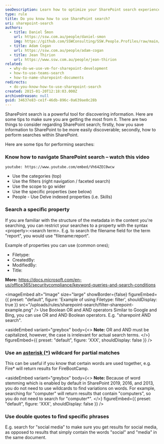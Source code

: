 ```yaml
---
seoDescription: Learn how to optimize your SharePoint search experience with expert tips on using categories, filters, and advanced operators for better results
type: rule
title: Do you know how to use SharePoint search?
uri: sharepoint-search
authors:
  - title: Daniel Šmon
    url: https://ssw.com.au/people/daniel-smon
    img: https://github.com/SSWConsulting/SSW.People.Profiles/raw/main/Daniel-Smon/Images/Daniel-Smon-Profile.jpg
  - title: Adam Cogan
    url: https://ssw.com.au/people/adam-cogan
  - title: Jean Thirion
    url: https://www.ssw.com.au/people/jean-thirion
related:
  - why-do-we-use-vm-for-sharepoint-development
  - how-to-use-teams-search
  - how-to-name-sharepoint-documents
redirects:
  - do-you-know-how-to-use-sharepoint-search
created: 2015-01-20T12:18:03.000Z
archivedreason: null
guid: 34637e83-ce1f-46db-896c-0a639ae0c28b
---
```


SharePoint search is a powerful tool for discovering information. Here are some tips to make sure you are getting the most from it. There are two things to consider regarding SharePoint search; firstly, how you save information to SharePoint to be more easily discoverable; secondly, how to perform searches within SharePoint.

Here are some tips for performing searches:

### Know how to navigate SharePoint search – watch this video

`youtube: https://www.youtube.com/embed/Vh64ZEC0wcw`
* Use the categories (top)
* Use the filters (right navigation / faceted search)
* Use the scope to go wider
* Use the specific properties (see below)
* People - Use Delve indexed properties (i.e. Skills)

### Search a specific property

If you are familiar with the structure of the metadata in the content you're searching, you can restrict your searches to a property with the syntax &lt;property&gt;:&lt;search term&gt;. E.g. to search the filename field for the term "report", you would use "filename:report".

Example of properties you can use (common ones);

* Filetype:
* CreatedBy:
* ModifiedBy:
* Title:

**More:** <https://docs.microsoft.com/en-us/office365/securitycompliance/keyword-queries-and-search-conditions>


<imageEmbed
  alt="Image"
  size="large"
  showBorder={false}
  figureEmbed={{
    preset: "default",
    figure: 'Example of using Filetype: filter',
    shouldDisplay: true
  }}
  src="/uploads/rules/sharepoint-search/filter-sharepoint-example.png"
/>
Use Boolean OR and AND operators
Similar to Google and Bing, you can use OR and AND Boolean operators. E.g. "sharepoint AND search".

<asideEmbed
  variant="greybox"
  body={<>
    **Note:** OR and AND must be capitalized, however, the case is irrelevant for actual search terms.
  </>}
  figureEmbed={{
    preset: "default",
    figure: 'XXX',
    shouldDisplay: false
  }}
/>

### Use an [asterisk (\*)](http://en.wikipedia.org/wiki/Asterisk) wildcard for partial matches

This can be useful if you know that certain words are used together, e.g. Fire\* will return results for FireBootCamp.

<asideEmbed
  variant="greybox"
  body={<>
    **Note:** Because of word stemming which is enabled by default in SharePoint 2019, 2016, and 2013, you do not need to use wildcards to find variations on words. For example, searching for "computer" will return results that contain "computers", so you do not need to search for "computer\*".
  </>}
  figureEmbed={{
    preset: "default",
    figure: 'XXX',
    shouldDisplay: false
  }}
/>

### Use double quotes to find specific phrases

E.g. search for "social media" to make sure you get results for social media, as opposed to results that simply contain the words "social" and "media" in the same document.